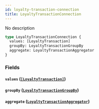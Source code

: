 ```yaml
---
id: loyalty-transaction-connection
title: LoyaltyTransactionConnection
---
```


No description

```graphql
type LoyaltyTransactionConnection {
  values: [LoyaltyTransaction]
  groupBy: LoyaltyTransactionGroupBy
  aggregate: LoyaltyTransactionAggregator
}
```

### Fields

#### `values` ([`[LoyaltyTransaction]`](/v1/objects/loyalty-transaction))

#### `groupBy` ([`LoyaltyTransactionGroupBy`](/v1/objects/loyalty-transaction-group-by))

#### `aggregate` ([`LoyaltyTransactionAggregator`](/v1/objects/loyalty-transaction-aggregator))
